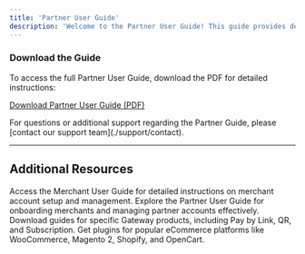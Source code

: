 ```yaml
---
title: 'Partner User Guide'
description: 'Welcome to the Partner User Guide! This guide provides detailed instructions for partners on how to onboard merchants, manage partner accounts, and effectively utilize the Gateway system. It covers everything from account creation, document submission, and managing merchant relationships to leveraging advanced Gateway features for seamless operations.'
---
```


### **Download the Guide**

To access the full Partner User Guide, download the PDF for detailed instructions:

[Download Partner User Guide (PDF)](/downloads/PO-PartnerUserGuide-EN.pdf)

<Note>
  For questions or additional support regarding the Partner Guide, please [contact our support team](./support/contact).
</Note>

***

## **Additional Resources**

<CardGroup>
  <Card title="Merchant User Guide" icon="file" href="/guides/merchant-user-guide">
    Access the Merchant User Guide for detailed instructions on merchant account setup and management.
  </Card>

  <Card title="Partner User Guide" icon="user-group" href="/guides/partner-user-guide">
    Explore the Partner User Guide for onboarding merchants and managing partner accounts effectively.
  </Card>

  <Card title="Products User Guide" icon="cube" href="/guides/products-user-guide">
    Download guides for specific Gateway products, including Pay by Link, QR, and Subscription.
  </Card>

  <Card title="Website Plugins" icon="plug" href="/guides/website-plugins">
    Get plugins for popular eCommerce platforms like WooCommerce, Magento 2, Shopify, and OpenCart.
  </Card>
</CardGroup>